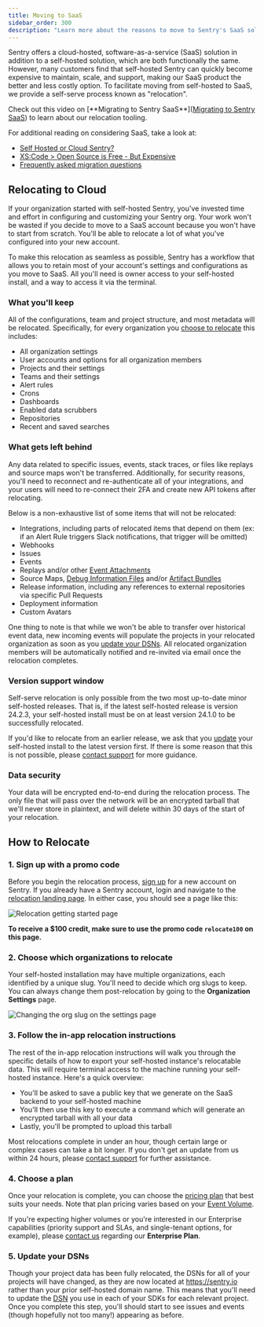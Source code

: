 ```yaml
---
title: Moving to SaaS
sidebar_order: 300
description: "Learn more about the reasons to move to Sentry's SaaS solution, which for many customers is less expensive to maintain, and easier to scale and support."
---
```


Sentry offers a cloud-hosted, software-as-a-service (SaaS) solution in addition to a self-hosted solution, which are both functionally the same. However, many customers find that self-hosted Sentry can quickly become expensive to maintain, scale, and support, making our SaaS product the better and less costly option. To facilitate moving from self-hosted to SaaS, we provide a self-serve process known as "relocation".

<Alert>
Check out this video on [**Migrating to Sentry SaaS**](<a href="https://sentry.io/resources/migrate-to-sentry-saas-workshop/" className="plausible-event-name=migrating+to+saas+video">Migrating to Sentry SaaS</a>) to learn about our relocation tooling.
</Alert>

For additional reading on considering SaaS, take a look at:

- [Self Hosted or Cloud Sentry?](https://sentry.io/_/resources/about-sentry/self-hosted-vs-cloud/)
- [XS:Code > Open Source is Free - But Expensive](https://dev.to/helad11/open-source-is-free-but-expensive-3h8a)
- [Frequently asked migration questions](https://sentry.io/from/self-hosted/)

## Relocating to Cloud

If your organization started with self-hosted Sentry, you've invested time and effort in configuring and customizing your Sentry org. Your work won't be wasted if you decide to move to a SaaS account because you won't have to start from scratch. You'll be able to relocate a lot of what you've configured into your new account.

To make this relocation as seamless as possible, Sentry has a workflow that allows you to retain most of your account's settings and configurations as you move to SaaS. All you'll need is owner access to your self-hosted install, and a way to access it via the terminal.

### What you'll keep

All of the configurations, team and project structure, and most metadata will be relocated. Specifically, for every organization you [choose to relocate](#2-choose-which-organizations-to-relocate) this includes:

- All organization settings
- User accounts and options for all organization members
- Projects and their settings
- Teams and their settings
- Alert rules
- Crons
- Dashboards
- Enabled data scrubbers
- Repositories
- Recent and saved searches

### What gets left behind

Any data related to specific issues, events, stack traces, or files like replays and source maps won't be transferred. Additionally, for security reasons, you'll need to reconnect and re-authenticate all of your integrations, and your users will need to re-connect their 2FA and create new API tokens after relocating.

Below is a non-exhaustive list of some items that will not be relocated:

- Integrations, including parts of relocated items that depend on them (ex: if an Alert Rule triggers Slack notifications, that trigger will be omitted)
- Webhooks
- Issues
- Events
- Replays and/or other [Event Attachments](/platforms/javascript/enriching-events/attachments/)
- Source Maps, [Debug Information Files](/product/cli/dif/) and/or [Artifact Bundles](/platforms/javascript/sourcemaps/troubleshooting_js/artifact-bundles/)
- Release information, including any references to external repositories via specific Pull Requests
- Deployment information
- Custom Avatars

One thing to note is that while we won't be able to transfer over historical event data, new incoming events will populate the projects in your relocated organization as soon as you [update your DSNs](#5-update-your-dsns). All relocated organization members will be automatically notified and re-invited via email once the relocation completes.

### Version support window

Self-serve relocation is only possible from the two most up-to-date minor self-hosted releases. That is, if the latest self-hosted release is version 24.2.3, your self-hosted install must be on at least version 24.1.0 to be successfully relocated.

If you'd like to relocate from an earlier release, we ask that you [update](https://develop.sentry.dev/self-hosted/releases/) your self-hosted install to the latest version first. If there is some reason that this is not possible, please [contact support](https://sentry.io/contact/enterprise/) for more guidance.

### Data security

Your data will be encrypted end-to-end during the relocation process. The only file that will pass over the network will be an encrypted tarball that we'll never store in plaintext, and will delete within 30 days of the start of your relocation.

## How to Relocate

### 1. Sign up with a promo code

Before you begin the relocation process, [sign up](https://sentry.io/signup/relocate/) for a new account on Sentry. If you already have a Sentry account, login and navigate to the [relocation landing page](https://sentry.io/relocation/). In either case, you should see a page like this:

![Relocation getting started page](./img/relocation-landing-page.png)

**To receive a $100 credit, make sure to use the promo code `relocate100` on this page.**

### 2. Choose which organizations to relocate

Your self-hosted installation may have multiple organizations, each identified by a unique slug. You'll need to decide which org slugs to keep. You can always change them post-relocation by going to the **Organization Settings** page.

![Changing the org slug on the settings page](./img/org-slug.png)

### 3. Follow the in-app relocation instructions

The rest of the in-app relocation instructions will walk you through the specific details of how to export your self-hosted instance's relocatable data. This will require terminal access to the machine running your self-hosted instance. Here's a quick overview:

- You'll be asked to save a public key that we generate on the SaaS backend to your self-hosted machine
- You'll then use this key to execute a command which will generate an encrypted tarball with all your data
- Lastly, you'll be prompted to upload this tarball

Most relocations complete in under an hour, though certain large or complex cases can take a bit longer. If you don't get an update from us within 24 hours, please [contact support](https://sentry.io/contact/enterprise/) for further assistance.

### 4. Choose a plan

Once your relocation is complete, you can choose the [pricing plan](https://sentry.io/pricing/) that best suits your needs. Note that plan pricing varies based on your [Event Volume](/product/accounts/quotas/).

If you're expecting higher volumes or you're interested in our Enterprise capabilities (priority support and SLAs, and single-tenant options, for example), please [contact us](https://sentry.io/contact/enterprise/) regarding our **Enterprise Plan**.

### 5. Update your DSNs

Though your project data has been fully relocated, the DSNs for all of your projects will have changed, as they are now located at https://sentry.io rather than your prior self-hosted domain name. This means that you'll need to update the [DSN](/product/sentry-basics/dsn-explainer/) you use in each of your SDKs for each relevant project. Once you complete this step, you'll should start to see issues and events (though hopefully not too many!) appearing as before.
